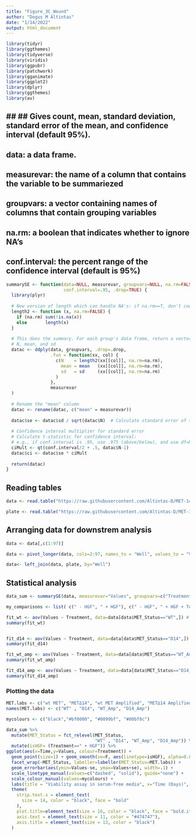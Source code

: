 ```yaml
---
title: "Figure_3C_Wound"
author: "Dogus M Altintas"
date: "1/14/2022"
output: html_document
---
```


```r
library(tidyr)
library(ggthemes)
library(tidyverse)
library(viridis)
library(ggpubr)
library(patchwork)
library(gganimate)
library(ggplot2)
library(dplyr)
library(ggthemes)
library(av)
```

## ## ## Gives count, mean, standard deviation, standard error of the mean, and confidence interval (default 95%).
##   data: a data frame.
##   measurevar: the name of a column that contains the variable to be summariezed
##   groupvars: a vector containing names of columns that contain grouping variables
##   na.rm: a boolean that indicates whether to ignore NA's
##   conf.interval: the percent range of the confidence interval (default is 95%)

```r
summarySE <- function(data=NULL, measurevar, groupvars=NULL, na.rm=FALSE,
                      conf.interval=.95, .drop=TRUE) {
  library(plyr)
  
  # New version of length which can handle NA's: if na.rm==T, don't count them
  length2 <- function (x, na.rm=FALSE) {
    if (na.rm) sum(!is.na(x))
    else       length(x)
  }
  
  # This does the summary. For each group's data frame, return a vector with
  # N, mean, and sd
  datac <- ddply(data, groupvars, .drop=.drop,
                 .fun = function(xx, col) {
                   c(N    = length2(xx[[col]], na.rm=na.rm),
                     mean = mean   (xx[[col]], na.rm=na.rm),
                     sd   = sd     (xx[[col]], na.rm=na.rm)
                   )
                 },
                 measurevar
  )
  
  # Rename the "mean" column    
  datac <- rename(datac, c("mean" = measurevar))
  
  datac$se <- datac$sd / sqrt(datac$N)  # Calculate standard error of the mean
  
  # Confidence interval multiplier for standard error
  # Calculate t-statistic for confidence interval: 
  # e.g., if conf.interval is .95, use .975 (above/below), and use df=N-1
  ciMult <- qt(conf.interval/2 + .5, datac$N-1)
  datac$ci <- datac$se * ciMult
  
  return(datac)
}
```

## Reading tables

```r
data <- read.table("https://raw.githubusercontent.com/Altintas-D/MET-14-promotes-a-ligand-dependent-AKT-driven-invasive-growth/Figure-3C-Wound-Healing/Raw_data_Relative_wound_density.txt", sep="\t", dec=".", quote="", fill = F, header=T, stringsAsFactors = F)

plate <- read.table("https://raw.githubusercontent.com/Altintas-D/MET-14-promotes-a-ligand-dependent-AKT-driven-invasive-growth/Figure-3C-Wound-Healing/Plate_map.txt", sep="\t", dec=".", quote="", fill = F, header=T, stringsAsFactors = F)


```

## Arranging data for downstrem analysis

```r
data <- data[,c(1:97)]

data <- pivot_longer(data, cols=2:97, names_to = "Well", values_to = "Values")

data<- left_join(data, plate, by="Well")
```

## Statistical analysis

```r
data_sum <- summarySE(data, measurevar="Values", groupvars=c("Treatment","MET_Status", "Time"))

my_comparisons <- list( c(" - HGF", " + HGF"), c(" - HGF", " + HGF + Tepotinib"), c(" + HGF + Tepotinib", " + HGF + JNJ-38877605") )

fit_wt <- aov(Values ~ Treatment, data=data[data$MET_Status=="WT",]) # y est la variable numérique et A indique les groupes
summary(fit_wt)


fit_d14 <- aov(Values ~ Treatment, data=data[data$MET_Status=="D14",]) # y est la variable numérique et A indique les groupes
summary(fit_d14)

fit_wt_amp <- aov(Values ~ Treatment, data=data[data$MET_Status=="WT_Amp",]) # y est la variable numérique et A indique les groupes
summary(fit_wt_amp)

fit_d14_amp <- aov(Values ~ Treatment, data=data[data$MET_Status=="D14_Amp",]) # y est la variable numérique et A indique les groupes
summary(fit_d14_amp)
```

### Plotting the data

```r
MET.labs <- c("wt MET", "MET∆14", "wt MET Amplified", "MET∆14 Amplified")
names(MET.labs) <- c("WT" , "D14", "WT_Amp", "D14_Amp")

mycolours <- c("black","#bf0000", "#0099bf", "#00bf8c")

data_sum %>%
  mutate(MET_Status = fct_relevel(MET_Status, 
                                  "WT" , "D14", "WT_Amp", "D14_Amp")) %>%
  mutate(isHGF= (Treatment==" + HGF")) %>%
ggplot(aes(x=Time,y=Values, colour=Treatment)) +
  geom_point(size=1) + geom_smooth(se=F, aes(linetype=isHGF), alpha=0.8, size=1) + theme_hc() + 
  facet_wrap(~MET_Status, labeller=labeller(MET_Status=MET.labs)) + 
  geom_errorbar(aes(ymin=Values-se, ymax=Values+se), width=.1) +
  scale_linetype_manual(values=c("dashed", "solid"), guide="none") +
  scale_colour_manual(values=mycolours) +
  labs(title = "Viability assay in serum-free media", x="Time (Days)", y="Relative Wound Density (%)") +
  theme(
    strip.text.x = element_text(
      size = 14, color = "black", face = "bold"
    ),
    plot.title=element_text(size = 16, color = "black", face = "bold.italic", hjust = .5),
    axis.text = element_text(size = 11, color = "#474747"), 
    axis.title = element_text(size = 13, color = "black")
  ) 
```

